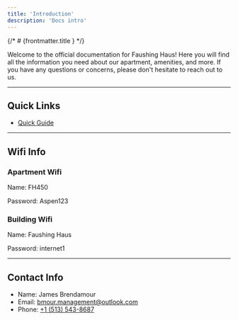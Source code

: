 ```yaml
---
title: 'Introduction'
description: 'Docs intro'
---
```


{/* # {frontmatter.title } */}

Welcome to the official documentation for Faushing Haus! Here you will find all the information you need about our apartment, amenities, and more. If you have any questions or concerns, please don't hesitate to reach out to us.

---

## Quick Links

- <a href="https://docsend.dropbox.com/view/kgtqqndw6vdaw8b7" target="_blank">Quick Guide</a>



---

## Wifi Info
### Apartment Wifi
Name: FH450

Password: Aspen123
### Building Wifi
Name: Faushing Haus

Password: internet1


---

## Contact Info

- Name: James Brendamour
- Email: [bmour.management@outlook.com](bmour.management@outlook.com)
- Phone: [+1 (513) 543-8687](tel:+15135438687)
